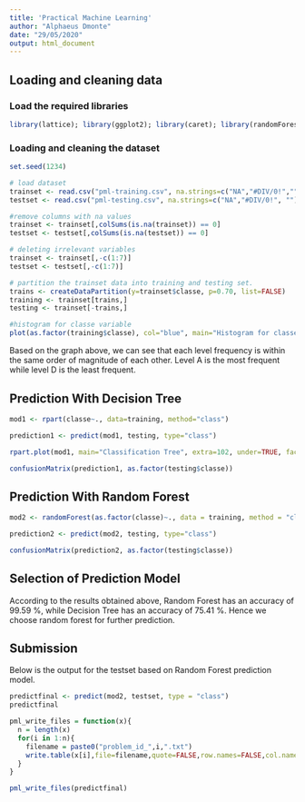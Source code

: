 ```yaml
---
title: 'Practical Machine Learning'
author: "Alphaeus Dmonte"
date: "29/05/2020"
output: html_document
---
```

## Loading and cleaning data  

### Load the required libraries  
```r
library(lattice); library(ggplot2); library(caret); library(randomForest); library(rpart); library(rpart.plot);
```

### Loading and cleaning the dataset  

```r
set.seed(1234)

# load dataset
trainset <- read.csv("pml-training.csv", na.strings=c("NA","#DIV/0!",""))
testset <- read.csv("pml-testing.csv", na.strings=c("NA","#DIV/0!", ""))

#remove columns with na values
trainset <- trainset[,colSums(is.na(trainset)) == 0]
testset <- testset[,colSums(is.na(testset)) == 0]

# deleting irrelevant variables
trainset <- trainset[,-c(1:7)]
testset <- testset[,-c(1:7)]

# partition the trainset data into training and testing set.
trains <- createDataPartition(y=trainset$classe, p=0.70, list=FALSE)
training <- trainset[trains,]
testing <- trainset[-trains,]

#histogram for classe variable
plot(as.factor(training$classe), col="blue", main="Histogram for classe variable for train set", xlab = "classe", ylab = "Frequency")
```

Based on the graph above, we can see that each level frequency is within the same order of magnitude of each other. Level A is the most frequent while level D is the least frequent.  

## Prediction With Decision Tree  

```r
mod1 <- rpart(classe~., data=training, method="class")

prediction1 <- predict(mod1, testing, type="class")

rpart.plot(mod1, main="Classification Tree", extra=102, under=TRUE, faclen=0)
```

```r
confusionMatrix(prediction1, as.factor(testing$classe))
```

## Prediction With Random Forest  

```r
mod2 <- randomForest(as.factor(classe)~., data = training, method = "class")

prediction2 <- predict(mod2, testing, type="class")

confusionMatrix(prediction2, as.factor(testing$classe))
```

## Selection of Prediction Model  

According to the results obtained above, Random Forest has an accuracy of 99.59 %, while Decision Tree has an accuracy of 75.41 %. Hence we choose random forest for further prediction.  

## Submission  

Below is the output for the testset based on Random Forest prediction model.  

```r
predictfinal <- predict(mod2, testset, type = "class")
predictfinal
```

```r
pml_write_files = function(x){
  n = length(x)
  for(i in 1:n){
    filename = paste0("problem_id_",i,".txt")
    write.table(x[i],file=filename,quote=FALSE,row.names=FALSE,col.names=FALSE)
  }
}

pml_write_files(predictfinal)
```